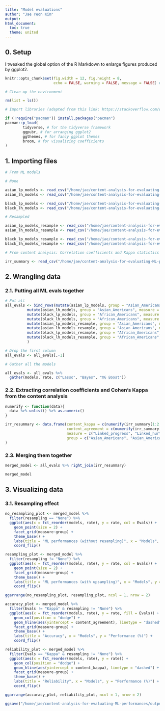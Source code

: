 ```yaml
---
title: "Model evaluations"
author: "Jae Yeon Kim"
output:
html_document: 
  toc: true
  theme: united
---
```


## 0. Setup 

I tweaked the global option of the R Markdown to enlarge figures produced by ggplot2.

```r
knitr::opts_chunk$set(fig.width = 12, fig.height = 8, 
                      echo = FALSE, warning = FALSE, message = FALSE) # global setting for enlarging image size
```

```r

# Clean up the environment

rm(list = ls())

# Import libraries (adapted from this link: https://stackoverflow.com/questions/4090169/elegant-way-to-check-for-missing-packages-and-install-them)

if (!require("pacman")) install.packages("pacman")
pacman::p_load(
        tidyverse, # for the tidyverse framework
        ggpubr, # for arranging ggplot2 
        ggthemes, # for fancy ggplot themes
        broom, # for visualizing coefficients
)
```

## 1. Importing files 

```r

# From ML models 

# None 

asian_lp_models <- read_csv("/home/jae/content-analysis-for-evaluating-ML-performances/processed_data/asian_lp_models.csv")[,-1]
asian_lh_models <- read_csv("/home/jae/content-analysis-for-evaluating-ML-performances/processed_data/asian_lh_models.csv")[,-1]

black_lp_models <- read_csv("/home/jae/content-analysis-for-evaluating-ML-performances/processed_data/black_lp_models.csv")[,-1]
black_lh_models <- read_csv("/home/jae/content-analysis-for-evaluating-ML-performances/processed_data/black_lh_models.csv")[,-1]

# Resampled 

asian_lp_models_resample <- read_csv("/home/jae/content-analysis-for-evaluating-ML-performances/processed_data/asian_lp_models_resample.csv")[,-1]
asian_lh_models_resample <- read_csv("/home/jae/content-analysis-for-evaluating-ML-performances/processed_data/asian_lh_models_resample.csv")[,-1]

black_lp_models_resample <- read_csv("/home/jae/content-analysis-for-evaluating-ML-performances/processed_data/black_lp_models_resample.csv")[,-1]
black_lh_models_resample <- read_csv("/home/jae/content-analysis-for-evaluating-ML-performances/processed_data/black_lh_models_resample.csv")[,-1]

# From content analysis: Correlation coefficients and Kappa statistics 

irr_summary <- read_csv("/home/jae/content-analysis-for-evaluating-ML-performances/outputs/irr_summary.csv")[,-1][,-1]

```

## 2. Wrangling data

### 2.1. Putting all ML evals together

```r

# Put all 
all_evals <- bind_rows(mutate(asian_lp_models, group = "Asian_Americans", measure = "Linked_progress", resampling = "None"),
          mutate(asian_lh_models, group = "Asian_Americans", measure = "Linked_hurt", resampling = "None"),
          mutate(black_lp_models, group = "African_Americans", measure = "Linked_progress", resampling = "None"),
          mutate(black_lh_models, group = "African_Americans", measure = "Linked_hurt", resampling = "None"),
          mutate(asian_lp_models_resample, group = "Asian_Americans", measure = "Linked_progress", resampling = "Upsampling"),
          mutate(asian_lh_models_resample, group = "Asian_Americans", measure = "Linked_hurt", resampling = "Upsampling"),
          mutate(black_lp_models_resample, group = "African_Americans", measure = "Linked_progress", resampling = "Upsampling"),
          mutate(black_lh_models_resample, group = "African_Americans", measure = "Linked_hurt", resampling = "Upsampling")
          )

# Drop the first column
all_evals <- all_evals[,-1] 

# Gather all the models 

all_evals <- all_evals %>%
  gather(models, rate, c("Lasso", "Bayes", "XG Boost"))
```

### 2.2. Extracting correlation coefficients and Cohen's Kappa from the content analysis

```r

numerify <- function(data){
  data %>% unlist() %>% as.numeric()
}

irr_resummary <- data.frame(content_kappa = c(numerify(irr_summary[1:2, 1]), numerify(irr_summary[1:2, 2])),
                            content_agreement = c(numerify(irr_summary[1:2, 3]), numerify(irr_summary[1:2, 4])),
                            measure = c("Linked_progress", "Linked_hurt", "Linked_progress", "Linked_hurt"),
                            group = c("Asian_Americans", "Asian_Americans", "African_Americans", "African_Americans")
)


```

### 2.3. Merging them together 

```r

merged_model <- all_evals %>% right_join(irr_resummary) 

merged_model
```

## 3. Visualizing data 

### 3.1. Resampling effect  

```r

no_resampling_plot <- merged_model %>%
  filter(resampling == "None") %>%
  ggplot(aes(x = fct_reorder(models, rate), y = rate, col = Evals)) +
    geom_point(size = 2) +
    facet_grid(measure~group) +
    theme_base() +
    labs(title = "ML performances (without resampling)", x = "Models", y = "Performance (%)") +
    coord_flip()

resampling_plot <- merged_model %>%
  filter(resampling != "None") %>%
  ggplot(aes(x = fct_reorder(models, rate), y = rate, col = Evals)) +
    geom_point(size = 2) +
    facet_grid(measure~group) +
    theme_base() +
    labs(title = "ML performances (with upsampling)", x = "Models", y = "Performance (%)") +
    coord_flip()

ggarrange(no_resampling_plot, resampling_plot, ncol = 1, nrow = 2)

```

```r

accuracy_plot <- merged_model %>%
  filter(Evals != "Kappa" & resampling != "None") %>%
  ggplot(aes(x = fct_reorder(models, rate), y = rate, fill = Evals)) +
    geom_col(position = "dodge") +
    geom_hline(aes(yintercept = content_agreement), linetype = "dashed") +
    facet_grid(measure~group) +
    theme_base() +
    labs(title = "Accuracy", x = "Models", y = "Performance (%)") +
    coord_flip()

reliability_plot <- merged_model %>%
  filter(Evals == "Kappa" & resampling != "None") %>%
  ggplot(aes(x = fct_reorder(models, rate), y = rate)) +
    geom_col(position = "dodge") +
    geom_hline(aes(yintercept = content_kappa), linetype = "dashed") +
    facet_grid(measure~group) +
    theme_base() +
    labs(title = "Reliability", x = "Models", y = "Performance (%)") +
    coord_flip()

ggarrange(accuracy_plot, reliability_plot, ncol = 1, nrow = 2)

ggsave("/home/jae/content-analysis-for-evaluating-ML-performances/outputs/ml_performance.png")

```

